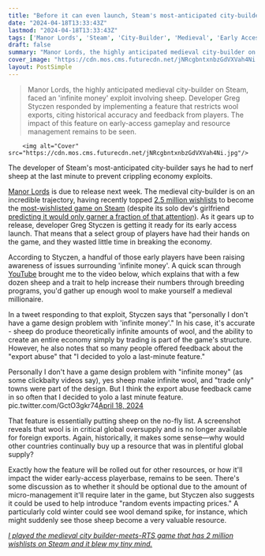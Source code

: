 ```yaml
---
title: "Before it can even launch, Steam's most-anticipated city-builder is forced to patch an economy-busting 'exploit' by hard-nerfing sheep"
date: "2024-04-18T13:33:43Z"
lastmod: "2024-04-18T13:33:43Z"
tags: ['Manor Lords', 'Steam', 'City-Builder', 'Medieval', 'Early Access', 'Economy', 'Exploit', 'YouTube']
draft: false
summary: "Manor Lords, the highly anticipated medieval city-builder on Steam, faced an 'infinite money' exploit involving sheep. Developer Greg Styczen responded by implementing a feature that restricts wool exports, citing historical accuracy and feedback from players. The impact of this feature on early-access gameplay and resource management remains to be seen."
cover_image: "https://cdn.mos.cms.futurecdn.net/jNRcgbntxnbzGdVXVah4Ni.jpg" 
layout: PostSimple
---
```

> Manor Lords, the highly anticipated medieval city-builder on Steam, faced an 'infinite money' exploit involving sheep. Developer Greg Styczen responded by implementing a feature that restricts wool exports, citing historical accuracy and feedback from players. The impact of this feature on early-access gameplay and resource management remains to be seen.


        <img alt="Cover" src="https://cdn.mos.cms.futurecdn.net/jNRcgbntxnbzGdVXVah4Ni.jpg"/>
        
The developer of Steam's most-anticipated city-builder says he had to nerf sheep at the last minute to prevent crippling economy exploits.

[Manor Lords](https://www.gamesradar.com/the-most-wishlisted-game-in-steam-next-fest-is-a-medieval-city-builder/) is due to release next week. The medieval city-builder is on an incredible trajectory, having recently topped [<u>2.5 million wishlists</u>](https://www.gamesradar.com/steams-most-anticipated-city-builder-racks-up-another-500000-wishlists-after-solo-devs-girlfriend-guessed-it-would-only-get-7000-total/) to become the [<u>most-wishlisted game on Steam</u>](https://www.gamesradar.com/truly-our-most-anticipated-city-builders-becomes-the-worlds-most-anticipated-video-game-as-it-tops-hades-2s-steam-wishlists/) (despite its solo dev's girlfriend [<u>predicting it would only garner a fraction of that attention</u>](https://www.gamesradar.com/steams-most-anticipated-city-builder-hits-2-million-wishlists-after-the-devs-girlfriend-predicted-theyd-be-lucky-to-hit-7000/)). As it gears up to release, developer Greg Styczen is getting it ready for its early access launch. That means that a select group of players have had their hands on the game, and they wasted little time in breaking the economy.

According to Styczen, a handful of those early players have been raising awareness of issues surrounding 'infinite money'. A quick scan through [YouTube](https://www.gamesradar.com/uk/tag/youtube/) brought me to the video below, which explains that with a few dozen sheep and a trait to help increase their numbers through breeding programs, you'd gather up enough wool to make yourself a medieval millionaire.

In a tweet responding to that exploit, Styczen says that "personally I don't have a game design problem with 'infinite money'." In his case, it's accurate - sheep do produce theoretically infinite amounts of wool, and the ability to create an entire economy simply by trading is part of the game's structure. However, he also notes that so many people offered feedback about the "export abuse" that "I decided to yolo a last-minute feature."

Personally I don't have a game design problem with "infinite money" (as some clickbaity videos say), yes sheep make infinite wool, and "trade only" towns were part of the design. But I think the export abuse feedback came in so often that I decided to yolo a last minute feature. pic.twitter.com/GctO3gkr74[April 18, 2024](https://twitter.com/LordsManor/status/1780800950652870687)

That feature is essentially putting sheep on the no-fly list. A screenshot reveals that wool is in critical global oversupply and is no longer available for foreign exports. Again, historically, it makes some sense—why would other countries continually buy up a resource that was in plentiful global supply?

Exactly how the feature will be rolled out for other resources, or how it'll impact the wider early-access playerbase, remains to be seen. There's some discussion as to whether it should be optional due to the amount of micro-management it'll require later in the game, but Styczen also suggests it could be used to help introduce "random events impacting prices." A particularly cold winter could see wool demand spike, for instance, which might suddenly see those sheep become a very valuable resource.

[<em>I played the medieval city builder-meets-RTS game that has 2 million wishlists on Steam and it blew my tiny mind.</em>](https://www.gamesradar.com/i-played-the-medieval-city-builder-meets-rts-game-that-has-2-million-wishlists-on-steam-and-it-blew-my-tiny-mind/)
        